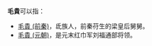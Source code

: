 '''毛貴'''可以指：
* [[毛貴_(前秦)|毛貴 (前秦)]]，氐族人，前秦苻生的梁皇后舅舅。
* [[毛貴_(元朝)|毛貴 (元朝)]]，是元末红巾军刘福通部将领。

{{disambig|M|cat=二字毛姓人名消歧义}}
